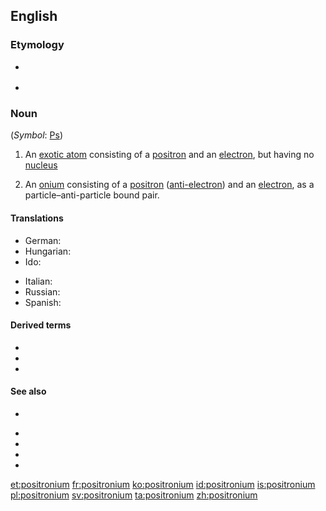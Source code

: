 ==English==
{{wikipedia}}

===Etymology===
* {{sense|chemistry}} {{suffix|lang=en|positron|ium}}
* {{sense|physics}} {{suffix|lang=en|positron|onium}}

===Noun===
{{en-noun|s|positronia}} (''Symbol'': [[Ps]])

# {{label|en|physics|chemistry}} An [[exotic atom]] consisting of a [[positron]] and an [[electron]], but having no [[nucleus]]
# {{label|en|physics}} An [[onium]] consisting of a [[positron]] ([[anti-electron]]) and an [[electron]], as a particle&ndash;anti-particle bound pair.

====Translations====
{{trans-top|exotic atom}}
* German: {{t+|de|Positronium|n}}
* Hungarian: {{t|hu|pozitrónium}}
* Ido: {{t|io|positronio}}
{{trans-mid}}
* Italian: {{t|it|positronio|m}}
* Russian: {{t+|ru|позитроний|m}}
* Spanish: {{t+|es|positronio|m}}
{{trans-bottom}}

====Derived terms====
{{sense|exotic atom}}
* {{l|en|dipositronium}}
* {{l|en|orthopositronium}}
* {{l|en|parapositronium}}

====See also====
{{sense|exotic atom}}
* {{l|en|muonium}}

{{sense|onium}}
* {{l|en|muononium}}
* {{l|en|tauonium}}
* {{l|en|toponium}}
* {{l|en|pionium}}

[[et:positronium]]
[[fr:positronium]]
[[ko:positronium]]
[[id:positronium]]
[[is:positronium]]
[[pl:positronium]]
[[sv:positronium]]
[[ta:positronium]]
[[zh:positronium]]